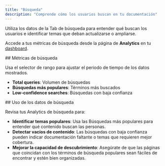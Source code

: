 ```yaml
---
title: "Búsqueda"
description: "Comprende cómo los usuarios buscan en tu documentación"
---
```


Utiliza los datos de la Tab de búsqueda para entender qué buscan los usuarios e identificar temas que deban actualizarse o ampliarse.

Accede a tus métricas de búsqueda desde la página de **Analytics** en tu [dashboard](https://dashboard.mintlify.com/products/analytics).

<div id="search-metrics">
  ## Métricas de búsqueda
</div>

Usa el selector de rango para ajustar el periodo de tiempo de los datos mostrados.

- **Total queries**: Volumen de búsquedas
- **Búsquedas más populares**: Términos más buscados
- **Low-confidence searches**: Búsquedas con baja confianza

<div id="using-search-data">
  ## Uso de los datos de búsqueda
</div>

Revisa tus Analytics de búsqueda para:

- **Identificar temas populares**: Usa las Búsquedas más populares para entender qué contenido buscan las personas.
- **Detectar vacíos de contenido**: Las búsquedas con baja confianza pueden indicar documentación faltante o temas que requieren mejor cobertura.
- **Mejorar la capacidad de descubrimiento**: Asegúrate de que las páginas que coincidan con los términos de búsqueda populares sean fáciles de encontrar y estén bien organizadas.